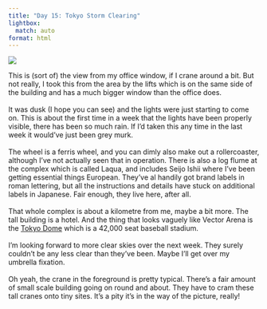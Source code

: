```yaml
---
title: "Day 15: Tokyo Storm Clearing"
lightbox:
  match: auto
format: html
---
```


![](../images/20120505011539_dsc01581.jpg){group="all-the-pictures"}

This is (sort of) the view from my office window, if I crane around a bit.  But not really, I took this from the area by the lifts which is on the same side of the building and has a much bigger window than the office does.<br><br>It was dusk (I hope you can see) and the lights were just starting to come on.  This is about the first time in a week that the lights have been properly visible, there has been so much rain.  If I'd taken this any time in the last week it would've just been grey murk.<br><br>The wheel is a ferris wheel, and you can dimly also make out a rollercoaster, although I've not actually seen that in operation.  There is also a log flume at the complex which is called Laqua, and includes Seijo Ishii where I've been getting essential things European.  They've al handily got brand labels in roman lettering, but all the instructions and details have stuck on additional labels in Japanese.  Fair enough, they live here, after all.<br><br>That whole complex is about a kilometre from me, maybe a bit more.  The tall building is a hotel.  And the thing that looks vaguely like Vector Arena is the [Tokyo Dome](https://en.wikipedia.org/wiki/Tokyo_Dome) which is a 42,000 seat baseball stadium.<br><br>I'm looking forward to more clear skies over the next week.  They surely couldn't be any less clear than they've been.  Maybe I'll get over my umbrella fixation.<br><br>Oh yeah, the crane in the foreground is pretty typical.  There's a fair amount of small scale building going on round and about.  They have to cram these tall cranes onto tiny sites.  It's a pity it's in the way of the picture, really!
